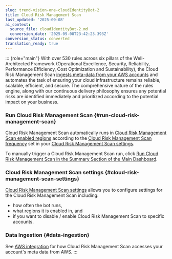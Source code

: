 ```yaml
---
slug: trend-vision-one-cloudIdentityBot-2
title: Cloud Risk Management Scan
last_updated: '2025-09-08'
ai_context:
  source_file: cloudIdentityBot-2.md
  conversion_date: '2025-09-08T23:42:23.393Z'
conversion_status: converted
translation_ready: true
---
```


::: {role="main"}
With over 530 rules across six pillars of the Well-Architected Framework (Operational Excellence, Security, Reliability, Performance Efficiency, Cost Optimization and Sustainability), the Cloud Risk Management Scan [ingests meta-data from your AWS accounts](aws-integration.mdx) and automates the task of ensuring your cloud infrastructure remains reliable, scalable, efficient, and secure. The comprehensive nature of the rules engine, along with our continuous delivery philosophy ensures any potential risks are identified immediately and prioritized according to the potential impact on your business.

### Run Cloud Risk Management Scan {#run-cloud-risk-management-scan}

Cloud Risk Management Scan automatically runs in [Cloud Risk Management Scan enabled regions](enabled-regions.mdx) according to the [Cloud Risk Management Scan frequency](frequency.mdx) set in your [Cloud Risk Management Scan settings](settings-cloud-posture.mdx).

To manually trigger a Cloud Risk Management Scan run, click [Run Cloud Risk Management Scan in the Summary Section of the Main Dashboard](summary-widget-cloud-posture.mdx).

### Cloud Risk Management Scan settings {#cloud-risk-management-scan-settings}

[Cloud Risk Management Scan settings](settings-cloud-posture.mdx) allows you to configure settings for the Cloud Risk Management Scan including:

- how often the bot runs,
- what regions it is enabled in, and
- if you want to disable / enable Cloud Risk Management Scan to specific accounts.

### Data Ingestion {#data-ingestion}

See [AWS integration](aws-integration.mdx) for how Cloud Risk Management Scan accesses your account's meta data from AWS.
:::
